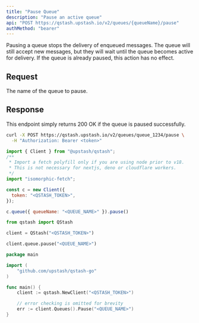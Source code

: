 ```yaml
---
title: "Pause Queue"
description: "Pause an active queue"
api: "POST https://qstash.upstash.io/v2/queues/{queueName}/pause"
authMethod: "bearer"
---
```


Pausing a queue stops the delivery of enqueued messages. 
The queue will still accept new messages, but they will wait until the queue becomes active for delivery. 
If the queue is already paused, this action has no effect.

## Request

<ParamField path="queueName" type="string" required>
  The name of the queue to pause.
</ParamField>

## Response

This endpoint simply returns 200 OK if the queue is paused successfully.

<RequestExample>

```sh curl
curl -X POST https://qstash.upstash.io/v2/queues/queue_1234/pause \
  -H "Authorization: Bearer <token>"
```

```js Node
import { Client } from "@upstash/qstash";
/**
 * Import a fetch polyfill only if you are using node prior to v18.
 * This is not necessary for nextjs, deno or cloudflare workers.
 */
import "isomorphic-fetch";

const c = new Client({
  token: "<QSTASH_TOKEN>",
});

c.queue({ queueName: "<QUEUE_NAME>" }).pause()
```

```python Python 
from qstash import QStash

client = QStash("<QSTASH_TOKEN>")

client.queue.pause("<QUEUE_NAME>")
```

```go Go
package main

import (
	"github.com/upstash/qstash-go"
)

func main() {
	client := qstash.NewClient("<QSTASH_TOKEN>")

	// error checking is omitted for brevity
	err := client.Queues().Pause("<QUEUE_NAME>")
}
```

</RequestExample>
